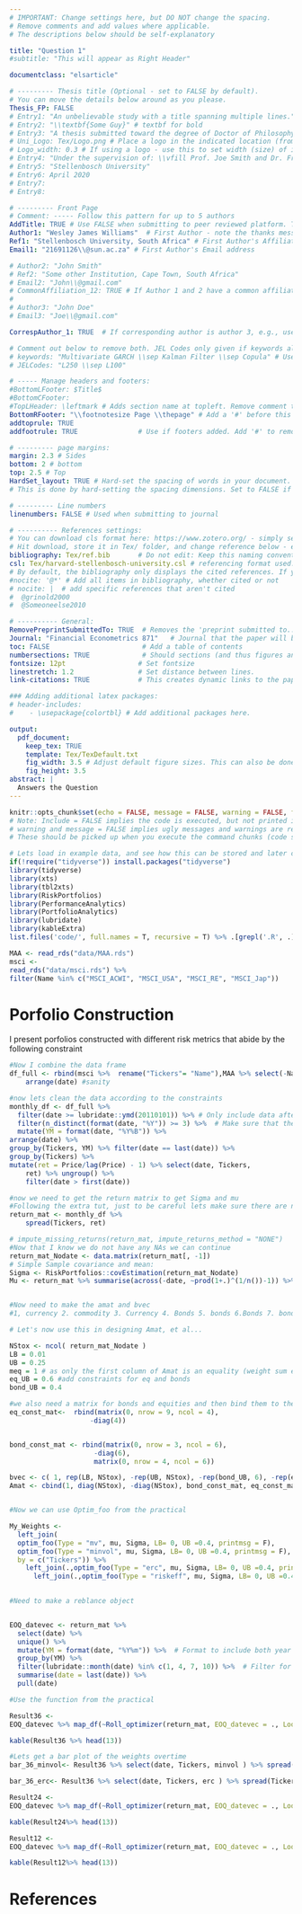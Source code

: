 ```yaml
---
# IMPORTANT: Change settings here, but DO NOT change the spacing.
# Remove comments and add values where applicable.
# The descriptions below should be self-explanatory

title: "Question 1"
#subtitle: "This will appear as Right Header"

documentclass: "elsarticle"

# --------- Thesis title (Optional - set to FALSE by default).
# You can move the details below around as you please.
Thesis_FP: FALSE
# Entry1: "An unbelievable study with a title spanning multiple lines."
# Entry2: "\\textbf{Some Guy}" # textbf for bold
# Entry3: "A thesis submitted toward the degree of Doctor of Philosophy"
# Uni_Logo: Tex/Logo.png # Place a logo in the indicated location (from your root, e.g. defaults to ~/Tex/Logo.png) and uncomment this line. Leave uncommented for no image
# Logo_width: 0.3 # If using a logo - use this to set width (size) of image
# Entry4: "Under the supervision of: \\vfill Prof. Joe Smith and Dr. Frank Smith"
# Entry5: "Stellenbosch University"
# Entry6: April 2020
# Entry7:
# Entry8:

# --------- Front Page
# Comment: ----- Follow this pattern for up to 5 authors
AddTitle: TRUE # Use FALSE when submitting to peer reviewed platform. This will remove author names.
Author1: "Wesley James Williams"  # First Author - note the thanks message displayed as an italic footnote of first page.
Ref1: "Stellenbosch University, South Africa" # First Author's Affiliation
Email1: "21691126\\@sun.ac.za" # First Author's Email address

# Author2: "John Smith"
# Ref2: "Some other Institution, Cape Town, South Africa"
# Email2: "John\\@gmail.com"
# CommonAffiliation_12: TRUE # If Author 1 and 2 have a common affiliation. Works with _13, _23, etc.
# 
# Author3: "John Doe"
# Email3: "Joe\\@gmail.com"

CorrespAuthor_1: TRUE  # If corresponding author is author 3, e.g., use CorrespAuthor_3: TRUE

# Comment out below to remove both. JEL Codes only given if keywords also given.
# keywords: "Multivariate GARCH \\sep Kalman Filter \\sep Copula" # Use \\sep to separate
# JELCodes: "L250 \\sep L100"

# ----- Manage headers and footers:
#BottomLFooter: $Title$
#BottomCFooter:
#TopLHeader: \leftmark # Adds section name at topleft. Remove comment to add it.
BottomRFooter: "\\footnotesize Page \\thepage" # Add a '#' before this line to remove footer.
addtoprule: TRUE
addfootrule: TRUE               # Use if footers added. Add '#' to remove line.

# --------- page margins:
margin: 2.3 # Sides
bottom: 2 # bottom
top: 2.5 # Top
HardSet_layout: TRUE # Hard-set the spacing of words in your document. This will stop LaTeX squashing text to fit on pages, e.g.
# This is done by hard-setting the spacing dimensions. Set to FALSE if you want LaTeX to optimize this for your paper.

# --------- Line numbers
linenumbers: FALSE # Used when submitting to journal

# ---------- References settings:
# You can download cls format here: https://www.zotero.org/ - simply search for your institution. You can also edit and save cls formats here: https://editor.citationstyles.org/about/
# Hit download, store it in Tex/ folder, and change reference below - easy.
bibliography: Tex/ref.bib       # Do not edit: Keep this naming convention and location.
csl: Tex/harvard-stellenbosch-university.csl # referencing format used.
# By default, the bibliography only displays the cited references. If you want to change this, you can comment out one of the following:
#nocite: '@*' # Add all items in bibliography, whether cited or not
# nocite: |  # add specific references that aren't cited
#  @grinold2000
#  @Someoneelse2010

# ---------- General:
RemovePreprintSubmittedTo: TRUE  # Removes the 'preprint submitted to...' at bottom of titlepage
Journal: "Financial Econometrics 871"   # Journal that the paper will be submitting to, if RemovePreprintSubmittedTo is set to TRUE.
toc: FALSE                       # Add a table of contents
numbersections: TRUE             # Should sections (and thus figures and tables) be numbered?
fontsize: 12pt                  # Set fontsize
linestretch: 1.2                # Set distance between lines.
link-citations: TRUE            # This creates dynamic links to the papers in reference list.

### Adding additional latex packages:
# header-includes:
#    - \usepackage{colortbl} # Add additional packages here.

output:
  pdf_document:
    keep_tex: TRUE
    template: Tex/TexDefault.txt
    fig_width: 3.5 # Adjust default figure sizes. This can also be done in the chunks of the text.
    fig_height: 3.5
abstract: |
  Answers the Question
---
```


<!-- First: Set your default preferences for chunk options: -->

<!-- If you want a chunk's code to be printed, set echo = TRUE. message = FALSE stops R printing ugly package loading details in your final paper too. I also suggest setting warning = FALSE and checking for warnings in R, else you might find ugly warnings in your paper. -->

```r
knitr::opts_chunk$set(echo = FALSE, message = FALSE, warning = FALSE, fig.width = 6, fig.height = 5, fig.pos="H", fig.pos = 'H')
# Note: Include = FALSE implies the code is executed, but not printed in your pdf.
# warning and message = FALSE implies ugly messages and warnings are removed from your pdf.
# These should be picked up when you execute the command chunks (code sections below) in your rmd, not printed in your paper!

# Lets load in example data, and see how this can be stored and later called from your 'data' folder.
if(!require("tidyverse")) install.packages("tidyverse")
library(tidyverse)
library(xts)
library(tbl2xts)
library(RiskPortfolios)
library(PerformanceAnalytics)
library(PortfolioAnalytics)
library(lubridate)
library(kableExtra)
list.files('code/', full.names = T, recursive = T) %>% .[grepl('.R', .)] %>% as.list() %>% walk(~source(.))

MAA <- read_rds("data/MAA.rds")
msci <-
read_rds("data/msci.rds") %>%
filter(Name %in% c("MSCI_ACWI", "MSCI_USA", "MSCI_RE", "MSCI_Jap"))

```
<!-- ############################## -->
<!-- # Start Writing here: -->
<!-- ############################## -->

# Porfolio Construction
I present porfolios constructed with different risk metrics that abide by the following constraint
\begin{itemize}
\item Long-only strategy;
\itemWhen using covariance and mean forecasts, use a look-back of less than 3 years;
\item Do not hold any assets with less than 3 years’ returns data;
\item Apply Quarterly Rebalancing;
\item Limit exposure to Bonds and credit instruments at 25%;
\item Limit exposure to Equities at 60%;
\item Limit single asset exposure at 40%;
\item Data after 2010.
\end{itemize}
```r

#Now I combine the data frame
df_full <- rbind(msci %>%  rename("Tickers"= "Name"),MAA %>% select(-Name) %>% rename("Tickers" = "Ticker")) %>% 
    arrange(date) #sanity

#now lets clean the data according to the constraints
monthly_df <- df_full %>% 
  filter(date >= lubridate::ymd(20110101)) %>% # Only include data after 2010
  filter(n_distinct(format(date, "%Y")) >= 3) %>%  # Make sure that there is at least three years of data
  mutate(YM = format(date, "%Y%B")) %>% 
arrange(date) %>% 
group_by(Tickers, YM) %>% filter(date == last(date)) %>% 
group_by(Tickers) %>% 
mutate(ret = Price/lag(Price) - 1) %>% select(date, Tickers, 
    ret) %>% ungroup() %>% 
    filter(date > first(date))
```

```r
#now we need to get the return matrix to get Sigma and mu
#Following the extra tut, just to be careful lets make sure there are no missing values 
return_mat <- monthly_df %>% 
    spread(Tickers, ret)

# impute_missing_returns(return_mat, impute_returns_method = "NONE")
#Now that I know we do not have any NAs we can continue
return_mat_Nodate <- data.matrix(return_mat[, -1])
# Simple Sample covariance and mean:
Sigma <- RiskPortfolios::covEstimation(return_mat_Nodate)
Mu <- return_mat %>% summarise(across(-date, ~prod(1+.)^(1/n())-1)) %>% purrr::as_vector()


#Now need to make the amat and bvec
#1, currency 2. commodity 3. Currency 4. Bonds 5. bonds 6.Bonds 7. bonds 8. bonds 9. bonds 10. equity 11. equity 12. equity 13. equity: bonds (25%) 3:9 equity (60%) 10:13 UB 40%

# Let's now use this in designing Amat, et al...

NStox <- ncol( return_mat_Nodate )
LB = 0.01
UB = 0.25
meq = 1 # as only the first column of Amat is an equality (weight sum equals 1)
eq_UB = 0.6 #add constraints for eq and bonds
bond_UB = 0.4

#we also need a matrix for bonds and equities and then bind them to the amat
eq_const_mat<-  rbind(matrix(0, nrow = 9, ncol = 4),
                    -diag(4))


bond_const_mat <- rbind(matrix(0, nrow = 3, ncol = 6),
                     -diag(6),
                     matrix(0, nrow = 4, ncol = 6))

bvec <- c( 1, rep(LB, NStox), -rep(UB, NStox), -rep(bond_UB, 6), -rep(eq_UB, 4))
Amat <- cbind(1, diag(NStox), -diag(NStox), bond_const_mat, eq_const_mat )


#Now we can use Optim_foo from the practical

My_Weights <- 
  left_join(
  optim_foo(Type = "mv", mu, Sigma, LB= 0, UB =0.4, printmsg = F),
  optim_foo(Type = "minvol", mu, Sigma, LB= 0, UB =0.4, printmsg = F),
  by = c("Tickers")) %>% 
    left_join(.,optim_foo(Type = "erc", mu, Sigma, LB= 0, UB =0.4, printmsg = F),by = c("Tickers")) %>% 
      left_join(.,optim_foo(Type = "riskeff", mu, Sigma, LB= 0, UB =0.4, printmsg = F),by = c("Tickers"))
  

```

```r
#Need to make a reblance object


EOQ_datevec <- return_mat %>%
  select(date) %>%
  unique() %>%
  mutate(YM = format(date, "%Y%m")) %>%  # Format to include both year and month
  group_by(YM) %>%
  filter(lubridate::month(date) %in% c(1, 4, 7, 10)) %>%  # Filter for end of quarters
  summarise(date = last(date)) %>%
  pull(date)

#Use the function from the practical

Result36 <- 
EOQ_datevec %>% map_df(~Roll_optimizer(return_mat, EOQ_datevec = ., LookBackSel = 36)) 

kable(Result36 %>% head(13))

```

```r
#Lets get a bar plot of the weights overtime
bar_36_minvol<- Result36 %>% select(date, Tickers, minvol ) %>% spread(Tickers, minvol) %>% tbl_xts() %>% .[endpoints(.,'months')] %>% chart.StackedBar()
```

```r
bar_36_erc<- Result36 %>% select(date, Tickers, erc ) %>% spread(Tickers, erc) %>% tbl_xts() %>% .[endpoints(.,'months')] %>% chart.StackedBar()
```


```r
Result24 <- 
EOQ_datevec %>% map_df(~Roll_optimizer(return_mat, EOQ_datevec = ., LookBackSel = 24))

kable(Result24%>% head(13))
```

```r
Result12 <- 
EOQ_datevec %>% map_df(~Roll_optimizer(return_mat, EOQ_datevec = ., LookBackSel = 12))

kable(Result12%>% head(13))
```



\newpage

# References {-}

<div id="refs"></div>



